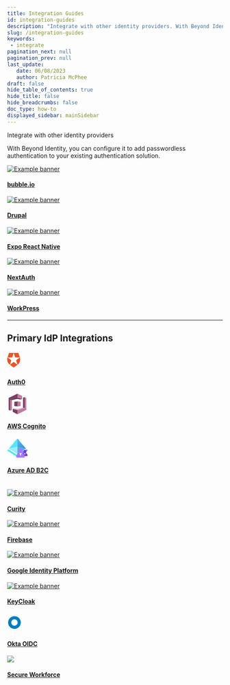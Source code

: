 ```yaml
---
title: Integration Guides
id: integration-guides
description: "Integrate with other identity providers. With Beyond Identity, you can configure it to add passwordless authentication to your existing authentication solution."
slug: /integration-guides 
keywords: 
 - integrate
pagination_next: null
pagination_prev: null
last_update: 
   date: 06/08/2023
   author: Patricia McPhee
draft: false
hide_table_of_contents: true
hide_title: false
hide_breadcrumbs: false
doc_type: how-to
displayed_sidebar: mainSidebar
---
```



Integrate with other identity providers

With Beyond Identity, you can configure it to add passwordless authentication to your existing authentication solution. 



<section class="index-container">
  <section class="other-cards">
    <div class="container">
      <div class="row row--no-gutters">
        <div class="col col--2">
      <div class="col-demo intro-card">
        <a href="/docs/next/bubble">
          <div class="icons-img">
        <img src={BubbleIoLogo} id="diagrams" alt="Example banner" />
      </div>
          <div class="card__body">
            <h4>bubble.io</h4>
          </div>
        </a>
    </div>
        </div>
        <div class="col col--2">
      <div class="col-demo intro-card">
        <a href="/docs/next/drupal">
<div class="icons-img">
        <img src={DrupalLogo} id="diagrams" alt="Example banner" />
      </div>
          <div class="card__body">
            <h4>Drupal</h4>
          </div>
        </a>
    </div>
        </div>
        <div class="col col--3">
      <div class="col-demo intro-card">
        <a href="/docs/next/expo-react-native">
<div class="icons-img">
        <img src={ExpoLogo} id="diagrams" alt="Example banner" />
      </div>
          <div class="card__body">
            <h4>Expo React Native</h4>
          </div>
        </a>
    </div>
        </div>
    <div class="col col--2">
      <div class="col-demo intro-card">
        <a href="/docs/next/next-auth">
<div class="icons-img">
        <img src={NextAuthLogo} id="diagrams" alt="Example banner" />
      </div>
          <div class="card__body">
            <h4>NextAuth</h4>
          </div>
        </a>
    </div>
        </div>
    <div class="col col--2">
      <div class="col-demo intro-card">
        <a href="/docs/next/wordpress">
<div class="icons-img">
        <img src={WordPressLogo} id="diagrams" alt="Example banner" />
      </div>
          <div class="card__body">
            <h4>WorkPress</h4>
          </div>
        </a>
    </div>
        </div>
  </div>
</div>

---

<h2>Primary IdP Integrations</h2>
<div class="container">
  <div class="row row--no-gutters">
    <div class="col col--2">
      <div class="col-demo intro-card icons-svg">
        <a href="/docs/next/auth0">
          <svg width="34" height="44" viewBox="0 0 100 100" fill="none" xmlns="http://www.w3.org/2000/svg" {...props}>
            <path xmlns="http://www.w3.org/2000/svg" d="M71.0809 80.9699L61.0704 50.1567L87.2753 31.1184H54.883L44.8715 0.30583L44.8683 0.297468H77.2655L87.2795 31.1149L87.2802 31.1142L87.2885 31.1097C93.1039 48.9877 87.1143 69.3222 71.0809 80.9696V80.9699ZM18.6593 80.9699L18.6513 80.9759L44.8631 100.019L71.0809 80.9706L44.8715 61.9267L18.6596 80.9699H18.6593ZM2.45895 31.1104C-3.663 49.9563 3.44327 69.9257 18.6544 80.9738L18.6569 80.964L28.669 50.1525L2.46975 31.1177H34.8544L44.8662 0.305482L44.8683 0.297119H12.4694L2.4586 31.1104H2.45895Z" fill="#EB5424"/>
          </svg>
          <div class="card__body">
            <h4>Auth0</h4>
          </div>
        </a>
      </div>
    </div>
    <div class="col">
      <div class="col-demo intro-card icons-svg">
        <a href="/docs/next/aws-cognito">
          <svg xmlns="http://www.w3.org/2000/svg" width="48" height="48" viewBox="0 0 256 299" preserveAspectRatio="xMidYMid"><path d="M208.752 58.061l25.771-6.636.192.283.651 155.607-.843.846-5.31.227-20.159-3.138-.302-.794V58.061M59.705 218.971l.095.007 68.027 19.767.173.133.296.236-.096 59.232-.2.252-68.295-33.178v-46.449" fill="#7A3E65"/><path d="M208.752 204.456l-80.64 19.312-40.488-9.773-27.919 4.976L128 238.878l105.405-28.537 1.118-2.18-25.771-3.705" fill="#CFB2C1"/><path d="M196.295 79.626l-.657-.749-66.904-19.44-.734.283-.672-.343L22.052 89.734l-.575.703.845.463 24.075 3.53.851-.289 80.64-19.311 40.488 9.773 27.919-4.977" fill="#512843"/><path d="M47.248 240.537l-25.771 6.221-.045-.149-1.015-155.026 1.06-1.146 25.771 3.704v146.396" fill="#C17B9E"/><path d="M82.04 180.403l45.96 5.391.345-.515.187-71.887-.532-.589-45.96 5.392v62.208" fill="#7A3E65"/><path d="M173.96 180.403L128 185.794v-72.991l45.96 5.392v62.208M196.295 79.626L128 59.72V0l68.295 33.177v46.449" fill="#C17B9E"/><path d="M128 0L0 61.793v175.011l21.477 9.954V90.437L128 59.72V0" fill="#7A3E65"/><path d="M234.523 51.425v156.736L128 238.878v59.72l128-61.794V61.793l-21.477-10.368" fill="#C17B9E"/></svg>
          <div class="card__body">
            <h4>AWS Cognito</h4>
          </div>
        </a>
      </div>
    </div>
        <div class="col">
      <div class="col-demo intro-card icons-svg">
        <a href="/docs/next/azure-ad-b2c">
          <svg xmlns="http://www.w3.org/2000/svg" id="ffd65ef0-46f1-4123-aa86-6c2243292f5f" width="48" height="48" viewBox="0 0 18 18"><defs><linearGradient id="ae0c4e08-2440-488c-bae1-6509c7a4ef07" x1="13.25" y1="12.83" x2="8.62" y2="4.06" gradientUnits="userSpaceOnUse"><stop offset="0" stop-color="#1988d9"/><stop offset="0.9" stop-color="#54aef0"/></linearGradient></defs><g><polygon points="1.01 10.01 8.93 15.14 16.99 9.99 18 11.16 8.93 17.01 0 11.17 1.01 10.01" fill="#50e6ff"/><polygon points="1.61 9.35 8.93 0.62 16.4 9.36 8.93 14.08 1.61 9.35" fill="#fff"/><polygon points="8.93 0.62 8.93 14.08 1.61 9.35 8.93 0.62" fill="#50e6ff"/><polygon points="8.93 0.62 8.93 14.08 16.4 9.36 8.93 0.62" fill="url(#ae0c4e08-2440-488c-bae1-6509c7a4ef07)"/><polygon points="8.93 7.57 16.4 9.36 8.93 14.08 8.93 7.57" fill="#53b1e0"/><polygon points="8.93 14.08 1.61 9.35 8.93 7.57 8.93 14.08" fill="#9cebff"/><polygon points="8.93 17.01 18 11.16 16.99 9.99 8.93 15.14 8.93 17.01" fill="#5ea0ef"/><path d="M17.45,16a.44.44,0,0,0,.44-.44v0a2.5,2.5,0,0,0-2.45-2.5c-1.53,0-2.32.95-2.47,2.5a.45.45,0,0,0,.39.49h4.09Z" fill="#773adc"/><path d="M15.44,13.38a1.35,1.35,0,0,1-.75-.22l.74,1.93.73-1.92A1.38,1.38,0,0,1,15.44,13.38Z" fill="#fff" opacity="0.8"/><circle cx="15.44" cy="12" r="1.38" fill="#773adc"/><path d="M14.68,17.38a.65.65,0,0,0,.66-.66v-.08c-.26-2.05-1.43-3.73-3.67-3.73S8.22,14.33,8,16.65a.65.65,0,0,0,.58.72h6.11Z" fill="#a67af4"/><path d="M11.7,13.4a2,2,0,0,1-1.11-.33L11.69,16l1.1-2.87A2,2,0,0,1,11.7,13.4Z" fill="#fff" opacity="0.8"/><circle cx="11.69" cy="11.34" r="2.06" fill="#a67af4"/></g></svg>
          <div class="card__body">
            <h4>Azure AD B2C</h4>
          </div>
        </a>
      </div>
    </div>
    <div class="col col--2">
      <div class="col-demo intro-card">
        <a href="/docs/next/curity">
        <br />
          <div class="icons-48">
        <img src={CurityLogo} id="diagrams" alt="Example banner" />
      </div>
          <div class="card__body">
            <h4>Curity</h4>
          </div>
        </a>
    </div>
    </div>
        <div class="col">
      <div class="col-demo intro-card icons-svg">
        <a href="/docs/next/firebase">
          <div class="icons-img">
        <img src={GoogleFirebaseLogo} id="diagrams" alt="Example banner" />
      </div>
          <div class="card__body">
            <h4>Firebase</h4>
          </div>
        </a>
      </div>
    </div>
  </div>
  <div class="row row--no-gutters">
    <div class="col col--4">
      <div class="col-demo intro-card icons-svg">
        <a href="/docs/next/google-identity-platform">
          <div class="icons-img">
        <img src={GoogleIdentityPlatformLogo} id="diagrams" alt="Example banner" />
      </div>
      <div class="card__body">
        <h4>Google Identity Platform</h4>
      </div>
        </a>
      </div>
    </div>
    <div class="col">
      <div class="col-demo intro-card icons-svg">
        <a href="/docs/next/keycloak">
        <div class="icons-img">
        <img src={KeyCloakLogo} id="diagrams" alt="Example banner" />
      </div>
          <div class="card__body">
            <h4>KeyCloak</h4>
          </div>
        </a>
      </div>
    </div>
    <div class="col">
      <div class="col-demo intro-card icons-svg">
        <a href="/docs/next/okta-oidc">
          <svg xmlns="http://www.w3.org/2000/svg" width="34" height="44" viewBox="0 0 16 16" fill="none"><path fill="#007DC1" d="M8 1C4.143 1 1 4.12 1 8s3.121 7 7 7 7-3.121 7-7-3.143-7-7-7zm0 10.5c-1.94 0-3.5-1.56-3.5-3.5S6.06 4.5 8 4.5s3.5 1.56 3.5 3.5-1.56 3.5-3.5 3.5z"/></svg>
          <div class="card__body">
            <h4>Okta OIDC</h4>
          </div>
        </a>
      </div>
    </div>
<div class="col">
      <div class="col-demo intro-card icons-svg">
        <a href="/docs/next/beyond-identity">
          <img src="https://byndid-public-assets.s3-us-west-2.amazonaws.com/logos/beyondidentity.png" />
          <div class="card__body">
            <h4>Secure Workforce</h4>
          </div>
        </a>
      </div>
    </div>
  </div>
</div>

  </section>
</section>